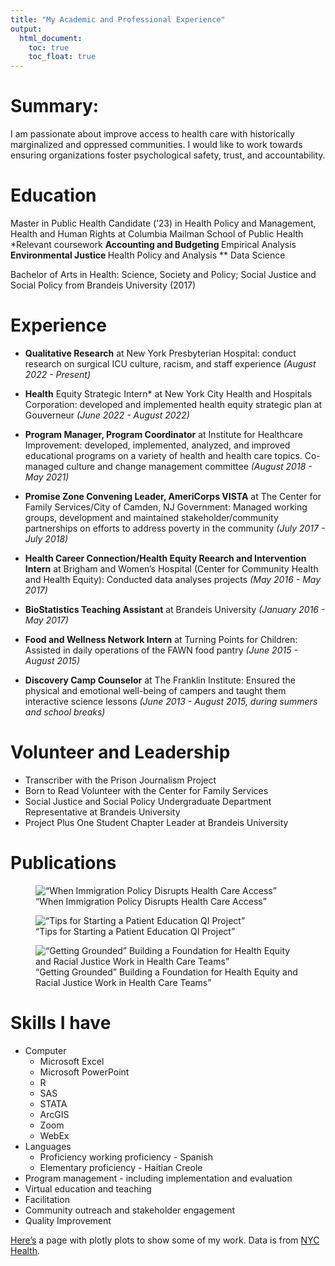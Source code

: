 ```yaml
---
title: "My Academic and Professional Experience"
output: 
  html_document:
    toc: true
    toc_float: true
---
```


# Summary: 
I am passionate about improve access to health care with historically marginalized and oppressed communities. I would like to work towards ensuring organizations foster psychological safety, trust, and accountability. 

# Education
Master in Public Health Candidate ('23) in Health Policy and Management, Health and Human Rights at Columbia Mailman School of Public Health
 *Relevant coursework
  ** Accounting and Budgeting
  ** Empirical Analysis
  ** Environmental Justice
  ** Health Policy and Analysis
  ** Data Science

Bachelor of Arts in Health: Science, Society and Policy; Social Justice and Social Policy from Brandeis University (2017)

# Experience 
* **Qualitative Research** at New York Presbyterian Hospital: conduct research on surgical ICU culture, racism, and staff experience *(August 2022 - Present)* 

* **Health** Equity Strategic Intern* at New York City Health and Hospitals Corporation: developed and implemented health equity strategic plan at Gouverneur *(June 2022 - August 2022)*

* **Program Manager, Program Coordinator** at Institute for Healthcare Improvement: developed, implemented, analyzed, and improved educational programs on a variety of health and health care topics. Co-managed culture and change management committee *(August 2018 - May 2021)*

* **Promise Zone Convening Leader, AmeriCorps VISTA** at The Center for Family Services/City of Camden, NJ Government: Managed working groups, development and maintained stakeholder/community partnerships on efforts to address poverty in the community *(July 2017 - July 2018)*

* **Health Career Connection/Health Equity Reearch and Intervention Intern** at Brigham and Women's Hospital (Center for Community Health and Health Equity): Conducted data analyses projects *(May 2016 - May 2017)*

* **BioStatistics Teaching Assistant** at Brandeis University *(January 2016 - May 2017)*

* **Food and Wellness Network Intern** at Turning Points for Children: Assisted in daily operations of the FAWN food pantry *(June 2015 - August 2015)*

* **Discovery Camp Counselor** at The Franklin Institute: Ensured the physical and emotional well-being of campers and taught them interactive science lessons *(June 2013 - August 2015, during summers and school breaks)*

# Volunteer and Leadership
* Transcriber with the Prison Journalism Project
* Born to Read Volunteer with the Center for Family Services
* Social Justice and Social Policy Undergraduate Department Representative at Brandeis University 
* Project Plus One Student Chapter Leader at Brandeis University

# Publications
!["When Immigration Policy Disrupts Health Care Access"](https://www.ihi.org/communities/blogs/when-immigration-policy-disrupts-health-care-access)

!["Tips for Starting a Patient Education QI Project"](https://www.ihi.org/communities/blogs/tips-for-starting-a-patient-education-qi-project)

!["Getting Grounded" Building a Foundation for Health Equity and Racial Justice Work in Health Care Teams"](https://catalyst.nejm.org/doi/full/10.1056/CAT.21.0320)

# Skills I have
* Computer
  * Microsoft Excel
  * Microsoft PowerPoint
  * R
  * SAS
  * STATA
  * ArcGIS
  * Zoom
  * WebEx
* Languages
  * Proficiency working proficiency - Spanish
  * Elementary proficiency - Haitian Creole
* Program management - including implementation and evaluation 
* Virtual education and teaching
* Facilitation 
* Community outreach and stakeholder engagement 
* Quality Improvement

[Here's](dashboard.html) a page with plotly plots to show some of my work. Data is from [NYC Health](https://www1.nyc.gov/assets/doh/downloads/pdf/rii/how-we-score-grade.pdf).  